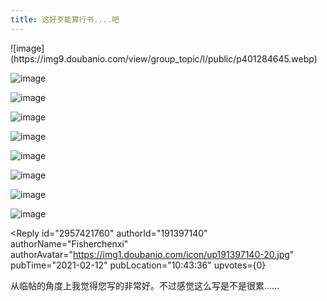 ```yaml
---
title: 这好歹能算行书....吧
---
```



<Forum groupName="硬笔书法" groupUrl="https://www.douban.com/group/174191/" archivedAt="2025-05-16T17:01:00.858Z">
  <Post
    id="210712250"
    title="这好歹能算行书....吧"
    url="https://www.douban.com/group/topic/210712250/?_spm_id=Mzc1NDQyNw"
    pubTime="2021-02-22"
    highlightUserId="191397140"
  >
![image](https://img9.doubanio.com/view/group_topic/l/public/p401284645.webp)

![image](https://img9.doubanio.com/view/group_topic/l/public/p401284646.webp)

![image](https://img9.doubanio.com/view/group_topic/l/public/p401284634.webp)

![image](https://img3.doubanio.com/view/group_topic/l/public/p401284633.webp)

![image](https://img9.doubanio.com/view/group_topic/l/public/p401284636.webp)

![image](https://img9.doubanio.com/view/group_topic/l/public/p401284644.webp)

![image](https://img1.doubanio.com/view/group_topic/l/public/p401284629.webp)

![image](https://img3.doubanio.com/view/group_topic/l/public/p401284632.webp)

![image](https://img9.doubanio.com/view/group_topic/l/public/p401284635.webp)

<Reply
  id="2957421760"
  authorId="191397140"
  authorName="Fisherchenxi"
  authorAvatar="https://img1.doubanio.com/icon/up191397140-20.jpg"
  pubTime="2021-02-12"
  pubLocation="10:43:36"
  upvotes={0}
>
从临帖的角度上我觉得您写的非常好。不过感觉这么写是不是很累......
</Reply>
  </Post>
</Forum>

